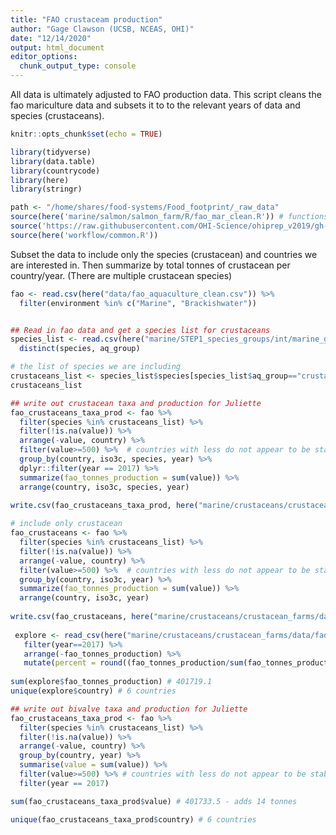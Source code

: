 ```yaml
---
title: "FAO crustaceam production"
author: "Gage Clawson (UCSB, NCEAS, OHI)"
date: "12/14/2020"
output: html_document
editor_options: 
  chunk_output_type: console
---
```


All data is ultimately adjusted to FAO production data.  This script cleans the fao mariculture data and subsets it to to the relevant years of data and species (crustaceans).

```r
knitr::opts_chunk$set(echo = TRUE)
```

```r

library(tidyverse)
library(data.table)
library(countrycode)
library(here)
library(stringr)

path <- "/home/shares/food-systems/Food_footprint/_raw_data"
source(here('marine/salmon/salmon_farm/R/fao_mar_clean.R')) # functions specific to mariculture dealing with compound countries
source('https://raw.githubusercontent.com/OHI-Science/ohiprep_v2019/gh-pages/workflow/R/fao_fxn.R') # function for cleaning FAO files
source(here('workflow/common.R'))

```

Subset the data to include only the species (crustacean) and countries we are interested in. Then summarize by total tonnes of crustacean per country/year. (There are multiple crustacean species)

```r

fao <- read.csv(here("data/fao_aquaculture_clean.csv")) %>%
  filter(environment %in% c("Marine", "Brackishwater"))


## Read in fao data and get a species list for crustaceans 
species_list <- read.csv(here("marine/STEP1_species_groups/int/marine_groups.csv"))  %>%
  distinct(species, aq_group)

# the list of species we are including
crustaceans_list <- species_list$species[species_list$aq_group=="crustaceans"]
crustaceans_list

## write out crustacean taxa and production for Juliette
fao_crustaceans_taxa_prod <- fao %>%
  filter(species %in% crustaceans_list) %>%  
  filter(!is.na(value)) %>%
  arrange(-value, country) %>%
  filter(value>=500) %>%  # countries with less do not appear to be stable producers at this point
  group_by(country, iso3c, species, year) %>%
  dplyr::filter(year == 2017) %>%
  summarize(fao_tonnes_production = sum(value)) %>%
  arrange(country, iso3c, species, year) 
  
write.csv(fao_crustaceans_taxa_prod, here("marine/crustaceans/crustacean_farms/data/fao_mariculture_crustaceans_taxa_production.csv"), row.names=FALSE)

# include only crustacean
fao_crustaceans <- fao %>%
  filter(species %in% crustaceans_list) %>%  
  filter(!is.na(value)) %>%
  arrange(-value, country) %>%
  filter(value>=500) %>%  # countries with less do not appear to be stable producers at this point
  group_by(country, iso3c, year) %>%
  summarize(fao_tonnes_production = sum(value)) %>%
  arrange(country, iso3c, year) 
 
write.csv(fao_crustaceans, here("marine/crustaceans/crustacean_farms/data/fao_mariculture_crustaceans.csv"), row.names=FALSE)
        
 explore <- read_csv(here("marine/crustaceans/crustacean_farms/data/fao_mariculture_crustaceans.csv")) %>%
   filter(year==2017) %>%
   arrange(-fao_tonnes_production) %>%
   mutate(percent = round((fao_tonnes_production/sum(fao_tonnes_production))*100,2))
 
sum(explore$fao_tonnes_production) # 401719.1
unique(explore$country) # 6 countries 


```

```r
## write out bivalve taxa and production for Juliette
fao_crustaceans_taxa_prod <- fao %>%
  filter(species %in% crustaceans_list) %>%  
  filter(!is.na(value)) %>%
  arrange(-value, country) %>%
  group_by(country, year) %>%
  summarise(value = sum(value)) %>%
  filter(value>=500) %>% # countries with less do not appear to be stable producers at this point
  filter(year == 2017)

sum(fao_crustaceans_taxa_prod$value) # 401733.5 - adds 14 tonnes 

unique(fao_crustaceans_taxa_prod$country) # 6 countries 
```


